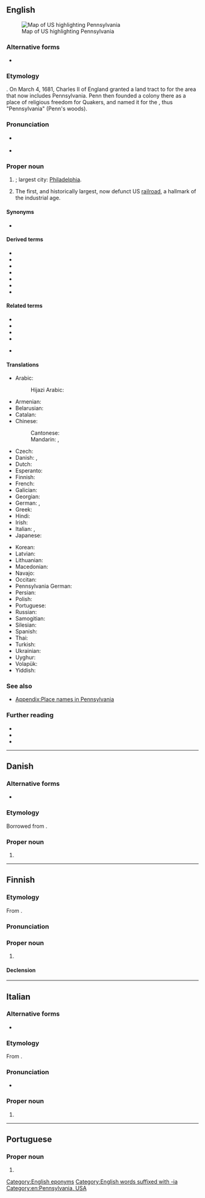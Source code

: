 {{also|Pennsylvânia}}
==English==
{{wikipedia|lang=en|dab=Pennsylvania (disambiguation)|Pennsylvania}}
[[Image:Map of USA highlighting Pennsylvania.png|thumb|right|Map of US highlighting Pennsylvania]]

===Alternative forms===
* {{l|en|Pensylvania}}

===Etymology===
{{af|en|Penn|sylvan|-ia|gloss1=William Penn|gloss2=woods|gloss3=land}}.
On March 4, 1681, Charles II of England granted a land tract to {{w|lang=en|William Penn}} for the area that now includes Pennsylvania. Penn then founded a colony there as a place of religious freedom for Quakers, and named it for the {{etyl|la|en}} {{m|la|[[sylva]], [[silva]]|gloss=meaning "wood"}}, thus "Pennsylvania" (Penn's woods).

===Pronunciation===
* {{a|UK|US}} {{IPA|en|/ˌpɛnsɪlˈveɪni.ə/|/ˌpɛnsɪlˈveɪnjə/}}
* {{audio|en|en-us-Pennsylvania.ogg|Audio (US)}}
*: {{rhymes|en|eɪniə}}

===Proper noun===
{{en-proper noun}}

# {{place|en|state|c/USA|capital=Harrisburg}}; largest city: [[Philadelphia]].
# The first, and historically largest, now defunct US [[railroad]], a hallmark of the industrial age.

====Synonyms====
* {{sense|US state}} {{l|en|PA}}

====Derived terms====
{{der-top}}
* {{l|en|PA}}
* {{l|en|Penn Station}}
* {{l|en|Pennsylvanian}}
* {{l|en|Pennsylvania Avenue}}
* {{l|en|Pennsylvania barn}}
* {{l|en|Pennsylvania rifle}}
* {{l|en|Pennsylvania sedge}}
{{der-bottom}}

====Related terms====
{{rel-top}}
* {{l|en|Pittsylvania}}
* {{l|en|Spotsylvania}}
* {{l|en|Transylvania}}
* {{l|en|Sylvania}}
* {{l|en|sylvan}} {{q|see for more terms}}
{{rel-bottom}}

====Translations====
{{trans-top|US state}}
* Arabic: {{t|ar|بِنْسِيلْفَانِيَا|f|tr=binsilfāniyā}}
*: Hijazi Arabic: {{t|acw|پِنْسِلْڤينْيا|f|tr=pinsilvēnya}}
* Armenian: {{t|hy|Փենսիլվանիա}}
* Belarusian: {{t|be|Пенсільванія}}
* Catalan: {{t|ca|Pennsilvània|f}}
* Chinese:
*: Cantonese: {{t|yue|賓州}}
*: Mandarin: {{t+|cmn|賓夕法尼亞}}, {{t+|cmn|宾夕法尼亚|tr=Bīnxīfǎníyà}}
* Czech: {{t+|cs|Pensylvánie|f}}
* Danish: {{t|da|Pennsylvania}}, {{t|da|Pennsylvanien}} {{qualifier|archaic}}
* Dutch: {{qualifier|archaic}} {{t+|nl|Pennsylvanië|f}}
* Esperanto: {{t|eo|Pensilvanio}}
* Finnish: {{t+|fi|Pennsylvania}}
* French: {{t+|fr|Pennsylvanie}}
* Galician: {{t+|gl|Pensilvania|f}}
* Georgian: {{t|ka|პენსილვანია}}
* German: {{t|de|Pennsylvanien}}, {{t+|de|Pennsylvania}}
* Greek: {{t+|el|Πενσυλβάνια|f}}
* Hindi: {{t|hi|पेन्सिलवेनिया}}
* Irish: {{t|ga|Peinnsiolváin|alt=an Pheinnsiolváin|f}}
* Italian: {{t+|it|Pennsylvania|f}}, {{t|it|Pensilvania|f}}
* Japanese: {{t|ja|ペンシルベニア|tr=Penshirubenia}}
{{trans-mid}}
* Korean: {{t|ko|^펜실베이니아}}
* Latvian: {{t|lv|Pensilvānija|f}}
* Lithuanian: {{t|lt|Pensilvanija|f}}
* Macedonian: {{t|mk|Пенсилванија|f}}
* Navajo: {{t|nv|Beeʼeldíílsání Hahoodzo}}
* Occitan: {{t+|oc|Pensilvània|f}}
* Pennsylvania German: {{t|pdc|Pennsilfaani}}
* Persian: {{t+|fa|پنسیلوانیا}}
* Polish: {{t+|pl|Pensylwania|f}}
* Portuguese: {{t+|pt|Pensilvânia|f}}
* Russian: {{t+|ru|Пенсильва́ния|f}}
* Samogitian: {{t|sgs|Pensėlvanėjė}}
* Silesian: {{t|szl|Pynsylwańijo}}
* Spanish: {{t+|es|Pensilvania|f}}
* Thai: {{t|th|เพนซิลเวเนีย}}
* Turkish: {{t|tr|Pensilvanya}}
* Ukrainian: {{t|uk|Пенсильванія}}
* Uyghur: {{t|ug|پېنسىلۋانىيە}}
* Volapük: {{t+|vo|Pensülvän}}
* Yiddish: {{t|yi|פּענסילווייניע}}
{{trans-bottom}}

{{trans-top|railroad}}
{{trans-mid}}
{{trans-bottom}}

===See also===
* [[Appendix:Place names in Pennsylvania]]

===Further reading===
* {{pedialite|lang=en}}
* {{pedialite|lang=en|William Penn}}
* {{pedialite|lang=en|Pennsylvania Railroad}}

[[Category:English eponyms]]
[[Category:English words suffixed with -ia]]
[[Category:en:Pennsylvania, USA]]

----

==Danish==
{{wikipedia|lang=da}}

===Alternative forms===
* {{l|da|Pennsylvanien}}

===Etymology===
Borrowed from {{bor|da|en|Pennsylvania}}.

===Proper noun===
{{head|da|proper noun|genitive|Pennsylvanias}}

# {{place|da|state|c/USA|t1=Pennsylvania}}

----

==Finnish==

===Etymology===
From {{bor|fi|en|Pennsylvania}}.

===Pronunciation===
{{fi-pronunciation|pensilveinia|pensylveinia}}

===Proper noun===
{{fi-noun|proper=true}}

# {{place|fi|state|c/USA|t1=Pennsylvania}}

====Declension====
{{fi-decl-kala|n=sg|Pennsylvani|||a}}

----

==Italian==
{{wikipedia|lang=it}}

===Alternative forms===
* {{l|it|Pensilvania}}

===Etymology===
From {{bor|it|en|Pennsylvania}}.

===Pronunciation===
* {{it-IPA|pensilvania}}

===Proper noun===
{{it-proper noun|f}}

# {{place|it|state|c/United States|t1=Pennsylvania}}
----

==Portuguese==

===Proper noun===
{{pt-proper noun|f}}

# {{alternative spelling of|pt|Pensilvânia}}